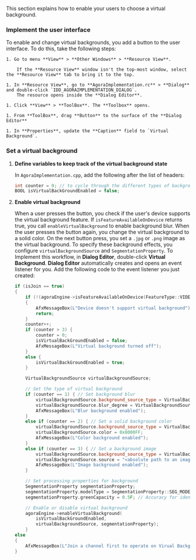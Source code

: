 <PlatformWrapper platform='windows'>

This section explains how to enable your users to choose a virtual background.

### Implement the user interface

To enable and change virtual backgrounds, you add a button to the user interface. To do this, take the following steps:

    1. Go to menu **View** > **Other Windows** > **Resource View**.
        
        If the **Resource View** window isn't the top-most window, select the **Resource View** tab to bring it to the top.

    1. In **Resource View**, go to **AgoraImplementation.rc** > **Dialog** and double-click `IDD_AGORAIMPLEMENTATION_DIALOG`.
        The resource opens inside the **Dialog Editor**. 
    
    1. Click **View** > **ToolBox**. The **Toolbox** opens.
    
    1. From **ToolBox**, drag **Button** to the surface of the **Dialog Editor**

    1. In **Properties**, update the **Caption** field to `Virtual Background`.

### Set a virtual background

1. **Define variables to keep track of the virtual background state**

    In `AgoraImplementation.cpp`, add the following after the list of headers:

    ```java
    int counter = 0; // to cycle through the different types of backgrounds
    BOOL isVirtualBackGroundEnabled = false;
    ```

2. **Enable virtual background**

    When a user presses the button, you check if the user's device supports the virtual background feature. If `isFeatureAvailableOnDevice` returns true, you call `enableVirtualBackground` to enable background blur. When the user presses the button again, you change the virtual background to a solid color. On the next button press, you set a `.jpg` or `.png` image as the virtual background. To specify these background effects, you configure `virtualBackgroundSource` and `SegmentationProperty`. To Implement this workflow, in **Dialog Editor**, double-click **Virtual Background**. **Dialog Editor** automatically creates and opens an event listener for you. Add the following code to the event listener you just created:

    ```cpp
    if (isJoin == true)
    {
        if (!(agoraEngine->isFeatureAvailableOnDevice(FeatureType::VIDEO_VIRTUAL_BACKGROUND)))
        {
            AfxMessageBox(L"Device doesn't support virtual background");
            return;
        }
        counter++;
        if (counter > 3) {
            counter = 0;
            isVirtualBackGroundEnabled = false;
            AfxMessageBox(L"Virtual background turned off");
        }
        else {
            isVirtualBackGroundEnabled = true;
        }

        VirtualBackgroundSource virtualBackgroundSource;

        // Set the type of virtual background
        if (counter == 1) { // Set background blur
            virtualBackgroundSource.background_source_type = VirtualBackgroundSource::BACKGROUND_BLUR;
            virtualBackgroundSource.blur_degree = VirtualBackgroundSource::BLUR_DEGREE_HIGH;
            AfxMessageBox(L"Blur background enabled");
        }
        else if (counter == 2) { // Set a solid background color
            virtualBackgroundSource.background_source_type = VirtualBackgroundSource::BACKGROUND_COLOR;
            virtualBackgroundSource.color = 0x0000FF;
            AfxMessageBox(L"Color background enabled");
        }
        else if (counter == 3) { // Set a background image
            virtualBackgroundSource.background_source_type = VirtualBackgroundSource::BACKGROUND_IMG;
            virtualBackgroundSource.source = "<absolute path to an image file>";
            AfxMessageBox(L"Image background enabled");
        }

        // Set processing properties for background
        SegmentationProperty segmentationProperty;
        segmentationProperty.modelType = SegmentationProperty::SEG_MODEL_AI;; // Use SEG_MODEL_GREEN if you have a green background
        segmentationProperty.greenCapacity = 0.5F; // Accuracy for identifying green colors (range 0-1)

        // Enable or disable virtual background
        agoraEngine->enableVirtualBackground(
            isVirtualBackGroundEnabled,
            virtualBackgroundSource, segmentationProperty);
        }
    else
    {
        AfxMessageBox(L"Join a channel first to operate on Virual Background !");
    }
    ```

</PlatformWrapper>
